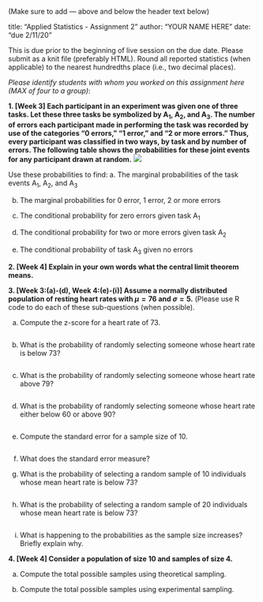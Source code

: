 (Make sure to add --- above and below the header text below)

title: "Applied Statistics - Assignment 2"
author: "YOUR NAME HERE"
date: "due 2/11/20"


This is due prior to the beginning of live session on the due date. Please submit as a knit file (preferably HTML). Round all reported statistics (when applicable) to the nearest hundredths place (i.e., two decimal places). 

_Please identify students with whom you worked on this assignment here (MAX of four to a group)_:


**1. [Week 3] Each participant in an experiment was given one of three tasks. Let these three tasks be symbolized by A~1~, A~2~, and A~3~. The number of errors each participant made in performing the task was recorded by use of the categories “0 errors,” “1 error,” and “2 or more errors.” Thus, every participant was classified in two ways, by task and by number of errors. The following table shows the probabilities for these joint events for any participant drawn at random.**
![](Capture.JPG)

Use these probabilities to find:
a. The marginal probabilities of the task events A~1~, A~2~, and A~3~


b. The marginal probabilities for 0 error, 1 error, 2 or more errors


c. 	The conditional probability for zero errors given task A~1~


d. 	The conditional probability for two or more errors given task A~2~


e. 	The conditional probability of task A~3~ given no errors


**2.	[Week 4] Explain in your own words what the central limit theorem means.**




**3.	[Week 3:(a)-(d), Week 4:(e)-(i)] Assume a normally distributed population of resting heart rates with $\mu = 76$ and $\sigma = 5$.** (Please use R code to do each of these sub-questions (when possible).

a.	Compute the z-score for a heart rate of 73. 
```r

```


b.	What is the probability of randomly selecting someone whose heart rate is below 73?  
```r

```

c.	What is the probability of randomly selecting someone whose heart rate above 79?
```r

```

d.	What is the probability of randomly selecting someone whose heart rate either below 60 or above 90?
```r

```

e.	Compute the standard error for a sample size of 10.
```r

```

f.	What does the standard error measure?



g.	What is the probability of selecting a random sample of 10 individuals whose mean heart rate is below 73?
```r

```

h.	What is the probability of selecting a random sample of 20 individuals whose mean heart rate is below 73?
```r

```

i.	What is happening to the probabilities as the sample size increases? Briefly explain why.







**4. [Week 4] Consider a population of size 10 and samples of size 4.**

a.	Compute the total possible samples using theoretical sampling.

b.	Compute the total possible samples using experimental sampling.



